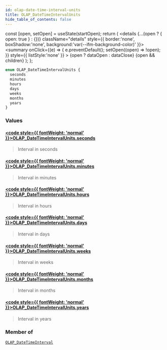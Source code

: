 ```yaml
---
id: olap-date-time-interval-units
title: OLAP_DateTimeIntervalUnits
hide_table_of_contents: false
---
```







  const [open, setOpen] = useState(startOpen);
  return (
    <details {...(open ? { open: true } : {})} className="details" style={{ border:'none', boxShadow:'none', background:'var(--ifm-background-color)' }}>
      <summary
        onClick={(e) => {
          e.preventDefault();
          setOpen((open) => !open);
        }}
        style={{ listStyle:'none' }}
      >
      {open ? dataOpen : dataClose}
      </summary>
      {open && children}
    </details>
  );
};











```graphql
enum OLAP_DateTimeIntervalUnits {
  seconds
  minutes
  hours
  days
  weeks
  months
  years
}
```




### Values

#### [<code style={{ fontWeight: 'normal' }}>OLAP_DateTimeIntervalUnits.<b>seconds</b></code>](#)  
> 
> 
> Interval in seconds
> 

#### [<code style={{ fontWeight: 'normal' }}>OLAP_DateTimeIntervalUnits.<b>minutes</b></code>](#)  
> 
> 
> Interval in minutes
> 

#### [<code style={{ fontWeight: 'normal' }}>OLAP_DateTimeIntervalUnits.<b>hours</b></code>](#)  
> 
> 
> Interval in hours
> 

#### [<code style={{ fontWeight: 'normal' }}>OLAP_DateTimeIntervalUnits.<b>days</b></code>](#)  
> 
> 
> Interval in days
> 

#### [<code style={{ fontWeight: 'normal' }}>OLAP_DateTimeIntervalUnits.<b>weeks</b></code>](#)  
> 
> 
> Interval in weeks
> 

#### [<code style={{ fontWeight: 'normal' }}>OLAP_DateTimeIntervalUnits.<b>months</b></code>](#)  
> 
> 
> Interval in months
> 

#### [<code style={{ fontWeight: 'normal' }}>OLAP_DateTimeIntervalUnits.<b>years</b></code>](#)  
> 
> 
> Interval in years
> 



### Member of

[`OLAP_DateTimeInterval`](/docs/graphql-reference/inputs/olap-date-time-interval)  <Badge class="badge badge--secondary" text="input"/>

